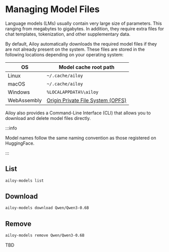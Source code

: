 # Managing Model Files

Language models (LMs) usually contain very large size of parameters. This
ranging from megabytes to gigabytes. In addition, they require extra files for
chat templates, tokenization, and other supplementary data.

By default, Ailoy automatically downloads the required model files if they are
not already present on the system. These files are stored in the following
locations depending on your operating system:

| OS          | Model cache root path                                                                                                            |
| ----------- | -------------------------------------------------------------------------------------------------------------------------------- |
| Linux       | `~/.cache/ailoy`                                                                                                                 |
| macOS       | `~/.cache/ailoy`                                                                                                                 |
| Windows     | `%LOCALAPPDATA%\ailoy`                                                                                                           |
| WebAssembly | [Origin Private File System (OPFS)](https://developer.mozilla.org/en-US/docs/Web/API/File_System_API/Origin_private_file_system) |

Ailoy also provides a Command-Line Interface (CLI) that allows you to download
and delete model files directly.

:::info

Model names follow the same naming convention as those registered on
HuggingFace.

:::

## List

<CodeTabs>

```bash
ailoy-models list
```

</CodeTabs>

## Download

<CodeTabs>

```bash
ailoy-models download Qwen/Qwen3-0.6B
```

</CodeTabs>

## Remove

<CodeTabs>

```bash
ailoy-models remove Qwen/Qwen3-0.6B
```

</CodeTabs>

TBD
